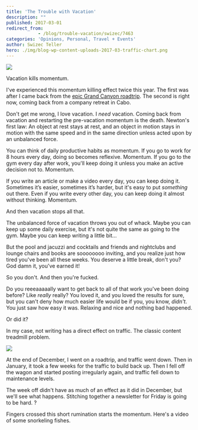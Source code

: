 ```yaml
---
title: 'The Trouble with Vacation'
description: ""
published: 2017-03-01
redirect_from: 
            - /blog/trouble-vacation/swizec/7463
categories: 'Opinions, Personal, Travel + Events'
author: Swizec Teller
hero: ./img/blog-wp-content-uploads-2017-03-traffic-chart.png
---
```

![](https://instagram.fsnc1-5.fna.fbcdn.net/t51.2885-15/e35/16788409_411935005808905_281051866597425152_n.jpg)



Vacation kills momentum.



I've experienced this momentum killing effect twice this year. The first was after I came back from the [epic Grand Canyon roadtrip](https://swizec.com/blog/60-seconds-2000-miles/swizec/7334). The second is right now, coming back from a company retreat in Cabo.



Don't get me wrong, I love vacation. I _need_ vacation. Coming back from vacation and restarting the pre-vacation momentum is the death. Newton's first law: An object at rest stays at rest, and an object in motion stays in motion with the same speed and in the same direction unless acted upon by an unbalanced force.



You can think of daily productive habits as momentum. If you go to work for 8 hours every day, doing so becomes reflexive. Momentum. If you go to the gym every day after work, you'll keep doing it unless you make an active decision not to. Momentum.



If you write an article or make a video every day, you can keep doing it. Sometimes it’s easier, sometimes it’s harder, but it's easy to put _something_ out there. Even if you write every other day, you can keep doing it almost without thinking. Momentum.



And then vacation stops all that.



The unbalanced force of vacation throws you out of whack. Maybe you can keep up some daily exercise, but it's not quite the same as going to the gym. Maybe you can keep writing a little bit…



But the pool and jacuzzi and cocktails and friends and nightclubs and lounge chairs and books are soooooooo inviting, and you realize just how tired you've been all these weeks. You deserve a little break, don't you? God damn it, you've earned it!



So you don't. And then you're fucked.



Do you reeeaaaaally want to get back to all of that work you've been doing before? Like _really_ really? You loved it, and you loved the results for sure, but you can't deny how much easier life would be if you, you know, _didn't_. You just saw how easy it was. Relaxing and nice and nothing bad happened.



Or did it?



In my case, not writing has a direct effect on traffic. The classic content treadmill problem.



![](./img/blog-wp-content-uploads-2017-03-traffic-chart.png)



At the end of December, I went on a roadtrip, and traffic went down. Then in January, it took a few weeks for the traffic to build back up. Then I fell off the wagon and started posting irregularly again, and traffic fell down to maintenance levels.



The week off didn't have as much of an effect as it did in December, but we'll see what happens. Stitching together a newsletter for Friday is going to be hard. ?



Fingers crossed this short rumination starts the momentum. Here's a video of some snorkeling fishes.